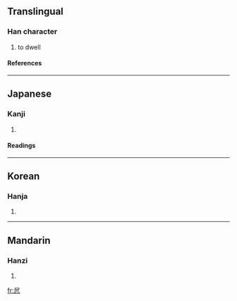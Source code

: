 ==Translingual==
===Han character===
{{Han char|rad=几|as=03|sn=5|four=|canj=尸竹弓 (SHN)}}
# to dwell
====References====
{{Han ref|kx=0134.040|dkj=01744|dj=0299.140|hdz=10276.140|uh=51E5|ud=20965}}
----
==Japanese==
===Kanji===
{{ja-kanji|grade=|rs=几03}}
# {{defn|Japanese}}
====Readings====
{{ja-readings|on=[[きょ]] (kyo), [[こ]] (ko)|kun=[[おる]] (oru)}}
----
==Korean==
===Hanja===
{{ko-hanja|hangeul=거|rv=geo|mr=kŏ}}
# {{defn|Korean}}
----
==Mandarin==
===Hanzi===
{{cmn-hanzi|pin=[[jū]] (ju1)|wg=chü<sup>1</sup>}}
# {{defn|Mandarin}}

[[fr:凥]]